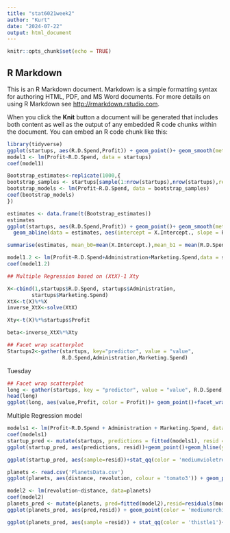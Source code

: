 ```yaml
---
title: "stat6021week2"
author: "Kurt"
date: "2024-07-22"
output: html_document
---
```


```r
knitr::opts_chunk$set(echo = TRUE)
```

## R Markdown

This is an R Markdown document. Markdown is a simple formatting syntax for authoring HTML, PDF, and MS Word documents. For more details on using R Markdown see <http://rmarkdown.rstudio.com>.

When you click the **Knit** button a document will be generated that includes both content as well as the output of any embedded R code chunks within the document. You can embed an R code chunk like this:
```r
library(tidyverse)
ggplot(startups, aes(R.D.Spend,Profit)) + geom_point()+ geom_smooth(method = lm, se = F)
model1 <- lm(Profit~R.D.Spend, data = startups)
coef(model1)  
```


```r
Bootstrap_estimates<-replicate(1000,{
bootstrap_samples <- startups[sample(1:nrow(startups),nrow(startups),replace = T),]
bootstrap_models <- lm(Profit~R.D.Spend, data = bootstrap_samples)
coef(bootstrap_models)
})
```
```r
estimates <- data.frame(t(Bootstrap_estimates))
estimates
ggplot(startups, aes(R.D.Spend,Profit)) + geom_point()+ geom_smooth(method = lm, se = F, color='blue')+
  geom_abline(data = estimates, aes(intercept = X.Intercept., slope = R.D.Spend), color = 'magenta')
```

```r
summarise(estimates, mean_b0=mean(X.Intercept.),mean_b1 = mean(R.D.Spend),na.rm = TRUE)
```
```r
model1.2 <- lm(Profit~R.D.Spend+Administration+Marketing.Spend,data = startups)
coef(model1.2)
```
```r
## Multiple Regression based on (XtX)-1 Xty

X<-cbind(1,startups$R.D.Spend, startups$Administration,
        startups$Marketing.Spend)
XtX<-t(X)%*%X
inverse_XtX<-solve(XtX)

Xty<-t(X)%*%startups$Profit

beta<-inverse_XtX%*%Xty
```

```r
## Facet wrap scatterplot
Startups2<-gather(startups, key="predictor", value = "value",
                  R.D.Spend,Administration,Marketing.Spend)
```


Tuesday
```r
## Facet wrap scatterplot
long <- gather(startups, key = "predictor", value = "value", R.D.Spend, Administration, Marketing.Spend)
head(long)
ggplot(long, aes(value,Profit, color = Profit))+ geom_point()+facet_wrap(~predictor,scales = "free_x")
```
Multiple Regression model
```r
models1 <- lm(Profit~R.D.Spend + Administration + Marketing.Spend, data = startups)
coef(models1)
startup_pred <- mutate(startups, predictions = fitted(models1), resid = residuals(models1))
ggplot(startup_pred, aes(predictions, resid))+geom_point()+geom_hline(yintercept = 0, color='magenta3')
```

```r
ggplot(startup_pred, aes(sample=resid))+stat_qq(color = 'mediumvioletred')+stat_qq_line(color='lightsteelblue1')
```


```r
planets <- read.csv('PlanetsData.csv')
ggplot(planets, aes(distance, revolution, colour = 'tomato3')) + geom_point() + geom_smooth(method = 'lm', color = 'peachpuff', se = F)
```
```r
model2 <- lm(revolution~distance, data=planets)
coef(model2)
planets_pred <- mutate(planets, pred=fitted(model2),resid=residuals(model2))
ggplot(planets_pred, aes(pred,resid)) + geom_point(color = 'mediumorchid3')+geom_hline(yintercept=0, color='palevioletred2')
```


```r
ggplot(planets_pred, aes(sample =resid)) + stat_qq(color = 'thistle1')+stat_qq_line(color='slategray2')
```




